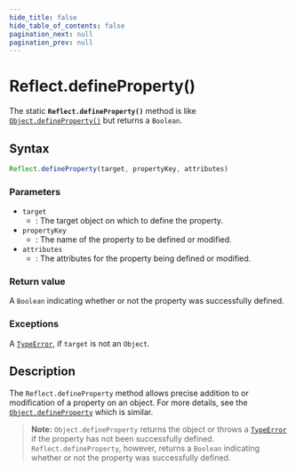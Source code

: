 ```yaml
---
hide_title: false
hide_table_of_contents: false
pagination_next: null
pagination_prev: null
---
```

# Reflect.defineProperty()

The static **`Reflect.defineProperty()`** method is like
[`Object.defineProperty()`](../../globals/Object/defineProperty.mdx) but returns a `Boolean`.

## Syntax

```js
Reflect.defineProperty(target, propertyKey, attributes)
```

### Parameters

- `target`
  - : The target object on which to define the property.
- `propertyKey`
  - : The name of the property to be defined or modified.
- `attributes`
  - : The attributes for the property being defined or modified.

### Return value

A `Boolean` indicating whether or not the property was successfully
defined.

### Exceptions

A [`TypeError`](../../globals/TypeError/TypeError.mdx), if `target` is not an
`Object`.

## Description

The `Reflect.defineProperty` method allows precise addition to or
modification of a property on an object. For more details, see the
[`Object.defineProperty`](../../globals/Object/defineProperty.mdx) which is similar.

> **Note:** `Object.defineProperty` returns the
> object or throws a [`TypeError`](../../globals/TypeError/TypeError.mdx) if the property has not been successfully
> defined. `Reflect.defineProperty`, however, returns a `Boolean`
> indicating whether or not the property was successfully defined.

